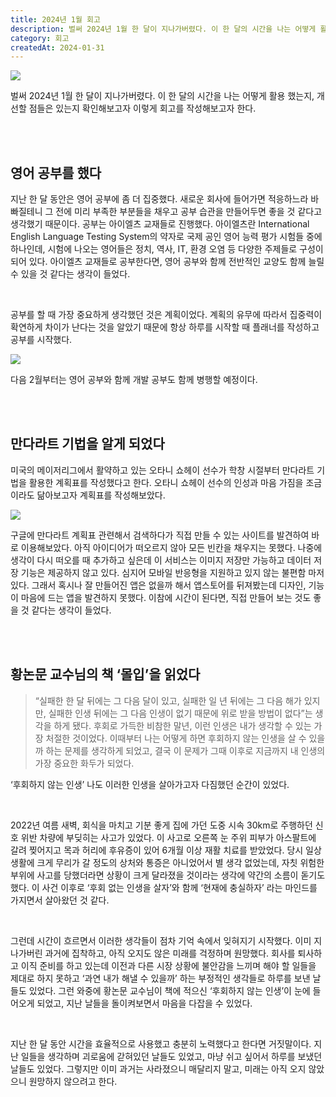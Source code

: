 ```yaml
---
title: 2024년 1월 회고
description: 벌써 2024년 1월 한 달이 지나가버렸다. 이 한 달의 시간을 나는 어떻게 활용 했는지, 개선할 점들은 있는지 확인해보고자 이렇게 회고를 작성해보고자 한다.
category: 회고
createdAt: 2024-01-31
---
```


![](https://fastly.picsum.photos/id/965/740/400.jpg?hmac=6t1VK_HuhfTn6pS5UQ5mbneevf5HrYd6cQeVKcm-K4I)

벌써 2024년 1월 한 달이 지나가버렸다. 이 한 달의 시간을 나는 어떻게 활용 했는지, 개선할 점들은 있는지 확인해보고자 이렇게 회고를 작성해보고자 한다.

<br />
<br />

## 영어 공부를 했다

지난 한 달 동안은 영어 공부에 좀 더 집중했다. 새로운 회사에 들어가면 적응하느라 바빠질테니 그 전에 미리 부족한 부분들을 채우고 공부 습관을 만들어두면 좋을 것 같다고 생각했기 때문이다. 공부는 아이엘츠 교재들로 진행했다. 아이엘츠란 International English Language Testing System의 약자로 국제 공인 영어 능력 평가 시험들 중에 하나인데, 시험에 나오는 영어들은 정치, 역사, IT, 환경 오염 등 다양한 주제들로 구성이 되어 있다. 아이엘츠 교재들로 공부한다면, 영어 공부와 함께 전반적인 교양도 함께 늘릴 수 있을 것 같다는 생각이 들었다.

<br />

공부를 할 때 가장 중요하게 생각했던 것은 계획이었다. 계획의 유무에 따라서 집중력이 확연하게 차이가 난다는 것을 알았기 때문에 항상 하루를 시작할 때 플래너를 작성하고 공부를 시작했다.

![](https://fastly.picsum.photos/id/965/740/400.jpg?hmac=6t1VK_HuhfTn6pS5UQ5mbneevf5HrYd6cQeVKcm-K4I)

다음 2월부터는 영어 공부와 함께 개발 공부도 함께 병행할 예정이다.

<br />
<br />

## 만다라트 기법을 알게 되었다

미국의 메이저리그에서 활약하고 있는 오타니 쇼헤이 선수가 학창 시절부터 만다라트 기법을 활용한 계획표를 작성했다고 한다. 오타니 쇼헤이 선수의 인성과 마음 가짐을 조금이라도 닮아보고자 계획표를 작성해보았다.

![](https://fastly.picsum.photos/id/965/740/400.jpg?hmac=6t1VK_HuhfTn6pS5UQ5mbneevf5HrYd6cQeVKcm-K4I)

구글에 만다라트 계획표 관련해서 검색하다가 직접 만들 수 있는 사이트를 발견하여 바로 이용해보았다. 아직 아이디어가 떠오르지 않아 모든 빈칸을 채우지는 못했다. 나중에 생각이 다시 떠오를 때 추가하고 싶은데 이 서비스는 이미지 저장만 가능하고 데이터 저장 기능은 제공하지 않고 있다. 심지어 모바일 반응형을 지원하고 있지 않는 불편함 마저 있다. 그래서 혹시나 잘 만들어진 앱은 없을까 해서 앱스토어를 뒤져봤는데 디자인, 기능이 마음에 드는 앱을 발견하지 못했다. 이참에 시간이 된다면, 직접 만들어 보는 것도 좋을 것 같다는 생각이 들었다.

<br />
<br />

## 황논문 교수님의 책 ‘몰입’을 읽었다

> “실패한 한 달 뒤에는 그 다음 달이 있고, 실패한 일 년 뒤에는 그 다음 해가 있지만, 실패한 인생 뒤에는 그 다음 인생이 없기 때문에 위로 받을 방법이 없다”는 생각을 하게 됐다. 후회로 가득한 비참한 말년, 이런 인생은 내가 생각할 수 있는 가장 처절한 것이었다. 이때부터 나는 어떻게 하면 후회하지 않는 인생을 살 수 있을까 하는 문제를 생각하게 되었고, 결국 이 문제가 그때 이후로 지금까지 내 인생의 가장 중요한 화두가 되었다.

‘후회하지 않는 인생’ 나도 이러한 인생을 살아가고자 다짐했던 순간이 있었다.

<br />

2022년 여름 새벽, 회식을 마치고 기분 좋게 집에 가던 도중 시속 30km로 주행하던 신호 위반 차량에 부딪히는 사고가 있었다. 이 사고로 오른쪽 눈 주위 피부가 아스팔트에 갈려 찢어지고 목과 허리에 후유증이 있어 6개월 이상 재활 치료를 받았었다. 당시 일상 생활에 크게 무리가 갈 정도의 상처와 통증은 아니었어서 별 생각 없었는데, 자칫 위험한 부위에 사고를 당했더라면 상황이 크게 달라졌을 것이라는 생각에 약간의 소름이 돋기도 했다. 이 사건 이후로 ‘후회 없는 인생을 살자’와 함께 ‘현재에 충실하자’ 라는 마인드를 가지면서 살아왔던 것 같다.

<br />

그런데 시간이 흐르면서 이러한 생각들이 점차 기억 속에서 잊혀지기 시작했다. 이미 지나가버린 과거에 집착하고, 아직 오지도 않은 미래를 걱정하며 원망했다. 회사를 퇴사하고 이직 준비를 하고 있는데 이전과 다른 시장 상황에 불안감을 느끼며 해야 할 일들을 제대로 하지 못하고 ‘과연 내가 해낼 수 있을까’ 하는 부정적인 생각들로 하루를 보낸 날들도 있었다. 그런 와중에 황논문 교수님이 책에 적으신 ‘후회하지 않는 인생’이 눈에 들어오게 되었고, 지난 날들을 돌이켜보면서 마음을 다잡을 수 있었다.

<br />

지난 한 달 동안 시간을 효율적으로 사용했고 충분히 노력했다고 한다면 거짓말이다. 지난 일들을 생각하며 괴로움에 갇혀있던 날들도 있었고, 마냥 쉬고 싶어서 하루를 보냈던 날들도 있었다. 그렇지만 이미 과거는 사라졌으니 매달리지 말고, 미래는 아직 오지 않았으니 원망하지 않으려고 한다.
